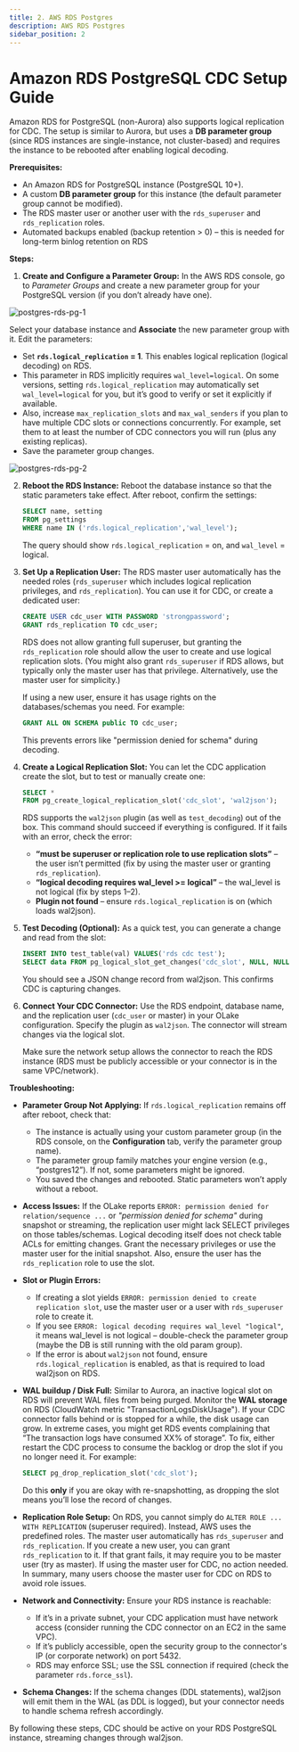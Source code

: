 ```yaml
---
title: 2. AWS RDS Postgres 
description: AWS RDS Postgres
sidebar_position: 2
---
```


# Amazon RDS PostgreSQL CDC Setup Guide

Amazon RDS for PostgreSQL (non-Aurora) also supports logical replication for CDC. The setup is similar to Aurora, but uses a **DB parameter group** (since RDS instances are single-instance, not cluster-based) and requires the instance to be rebooted after enabling logical decoding.

**Prerequisites:**

- An Amazon RDS for PostgreSQL instance (PostgreSQL 10+).
- A custom **DB parameter group** for this instance (the default parameter group cannot be modified).
- The RDS master user or another user with the `rds_superuser` and `rds_replication` roles.
- Automated backups enabled (backup retention > 0) – this is needed for long-term binlog retention on RDS 

**Steps:**

1. **Create and Configure a Parameter Group:** In the AWS RDS console, go to *Parameter Groups* and create a new parameter group for your PostgreSQL version (if you don’t already have one). 

![postgres-rds-pg-1](/img/docs/cdc/postgres/postgres-rds-pg-1.png)

Select your database instance and **Associate** the new parameter group with it. Edit the parameters:
   - Set **`rds.logical_replication` = 1**. This enables logical replication (logical decoding) on RDS.
   - This parameter in RDS implicitly requires `wal_level=logical`. On some versions, setting `rds.logical_replication` may automatically set `wal_level=logical` for you, but it’s good to verify or set it explicitly if available.
   - Also, increase `max_replication_slots` and `max_wal_senders` if you plan to have multiple CDC slots or connections concurrently. For example, set them to at least the number of CDC connectors you will run (plus any existing replicas).
   - Save the parameter group changes.

![postgres-rds-pg-2](/img/docs/cdc/postgres/postgres-rds-pg-2.png)

2. **Reboot the RDS Instance:** Reboot the database instance so that the static parameters take effect. After reboot, confirm the settings:
   ```sql
   SELECT name, setting 
   FROM pg_settings 
   WHERE name IN ('rds.logical_replication','wal_level');
   ```
   The query should show `rds.logical_replication` = on, and `wal_level` = logical.

3. **Set Up a Replication User:** The RDS master user automatically has the needed roles (`rds_superuser` which includes logical replication privileges, and `rds_replication`). You can use it for CDC, or create a dedicated user:
   ```sql
   CREATE USER cdc_user WITH PASSWORD 'strongpassword';
   GRANT rds_replication TO cdc_user;
   ```
   RDS does not allow granting full superuser, but granting the `rds_replication` role should allow the user to create and use logical replication slots. (You might also grant `rds_superuser` if RDS allows, but typically only the master user has that privilege. Alternatively, use the master user for simplicity.)

   If using a new user, ensure it has usage rights on the databases/schemas you need. For example:
   ```sql
   GRANT ALL ON SCHEMA public TO cdc_user;
   ```
   This prevents errors like "permission denied for schema" during decoding.

4. **Create a Logical Replication Slot:** You can let the CDC application create the slot, but to test or manually create one:
   ```sql
   SELECT * 
   FROM pg_create_logical_replication_slot('cdc_slot', 'wal2json');
   ```
   RDS supports the `wal2json` plugin (as well as `test_decoding`) out of the box. This command should succeed if everything is configured. If it fails with an error, check the error:
   - **“must be superuser or replication role to use replication slots”** – the user isn’t permitted (fix by using the master user or granting `rds_replication`).
   - **“logical decoding requires wal_level >= logical”** – the wal_level is not logical (fix by steps 1–2).
   - **Plugin not found** – ensure `rds.logical_replication` is on (which loads wal2json).



5. **Test Decoding (Optional):** As a quick test, you can generate a change and read from the slot:
   ```sql
   INSERT INTO test_table(val) VALUES('rds cdc test');
   SELECT data FROM pg_logical_slot_get_changes('cdc_slot', NULL, NULL, 'pretty-print', '1');
   ```
   You should see a JSON change record from wal2json. This confirms CDC is capturing changes.

6. **Connect Your CDC Connector:** Use the RDS endpoint, database name, and the replication user (`cdc_user` or master) in your OLake configuration. Specify the plugin as `wal2json`. The connector will stream changes via the logical slot.

   Make sure the network setup allows the connector to reach the RDS instance (RDS must be publicly accessible or your connector is in the same VPC/network).

**Troubleshooting:**

- **Parameter Group Not Applying:** If `rds.logical_replication` remains off after reboot, check that:
  - The instance is actually using your custom parameter group (in the RDS console, on the **Configuration** tab, verify the parameter group name).
  - The parameter group family matches your engine version (e.g., “postgres12”). If not, some parameters might be ignored.
  - You saved the changes and rebooted. Static parameters won’t apply without a reboot.

- **Access Issues:** If the OLake reports `ERROR: permission denied for relation/sequence ...` or *"permission denied for schema"* during snapshot or streaming, the replication user might lack SELECT privileges on those tables/schemas. Logical decoding itself does not check table ACLs for emitting changes. Grant the necessary privileges or use the master user for the initial snapshot. Also, ensure the user has the `rds_replication` role to use the slot.

- **Slot or Plugin Errors:** 
  - If creating a slot yields `ERROR: permission denied to create replication slot`, use the master user or a user with `rds_superuser` role to create it.
  - If you see `ERROR: logical decoding requires wal_level "logical"`, it means wal_level is not logical – double-check the parameter group (maybe the DB is still running with the old param group).
  - If the error is about `wal2json` not found, ensure `rds.logical_replication` is enabled, as that is required to load wal2json on RDS.

- **WAL buildup / Disk Full:** Similar to Aurora, an inactive logical slot on RDS will prevent WAL files from being purged. Monitor the **WAL storage** on RDS (CloudWatch metric "TransactionLogsDiskUsage"). If your CDC connector falls behind or is stopped for a while, the disk usage can grow. In extreme cases, you might get RDS events complaining that “The transaction logs have consumed XX% of storage”. To fix, either restart the CDC process to consume the backlog or drop the slot if you no longer need it. For example:
  ```sql
  SELECT pg_drop_replication_slot('cdc_slot');
  ```
  Do this **only** if you are okay with re-snapshotting, as dropping the slot means you’ll lose the record of changes.

- **Replication Role Setup:** On RDS, you cannot simply do `ALTER ROLE ... WITH REPLICATION` (superuser required). Instead, AWS uses the predefined roles. The master user automatically has `rds_superuser` and `rds_replication`. If you create a new user, you can grant `rds_replication` to it. If that grant fails, it may require you to be master user (try as master). If using the master user for CDC, no action needed. In summary, many users choose the master user for CDC on RDS to avoid role issues.

- **Network and Connectivity:** Ensure your RDS instance is reachable:
  - If it’s in a private subnet, your CDC application must have network access (consider running the CDC connector on an EC2 in the same VPC).
  - If it’s publicly accessible, open the security group to the connector's IP (or corporate network) on port 5432. 
  - RDS may enforce SSL; use the SSL connection if required (check the parameter `rds.force_ssl`).

- **Schema Changes:** If the schema changes (DDL statements), wal2json will emit them in the WAL (as DDL is logged), but your connector needs to handle schema refresh accordingly. 

By following these steps, CDC should be active on your RDS PostgreSQL instance, streaming changes through wal2json.